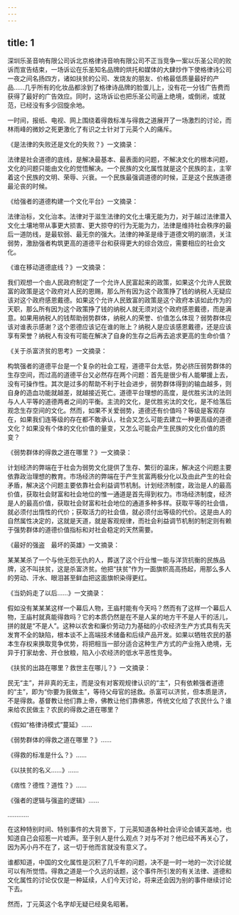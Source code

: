 ```yaml
---
---
---
```

title: 1
---




深圳乐圣音响有限公司诉北京格律诗音响有限公司不正当竞争一案以乐圣公司的败诉而宣告结束，一场诉讼在乐圣知名品牌的烘托和媒体的大肆炒作下使格律诗公司一夜之间名扬四方，诸如扶贫的公司、发烧友的朋友、价格最低质量最好的产品……几乎所有的化妆品都涂到了格律诗品牌的脸蛋儿上，没有花一分钱广告费而获得了最好的广告效应。同时，这场诉讼也把乐圣公司逼上绝境，或倒闭，或就范，已经没有多少回旋余地。

一时间，报纸、电视、网上围绕着得救标准与得救之道展开了一场激烈的讨论，而林雨峰的微妙之死更激化了有识之士针对丁元英个人的痛斥。

《是法律的失败还是文化的失败？》一文摘录：


法律是社会道德的底线，是解决最基本、最表面的问题，不解决文化的根本问题，文化的问题只能由文化的觉悟解决。一个民族的文化属性就是这个民族的主，主宰着这个民族的文明、荣辱、兴衰。一个民族最强调道德的时候，正是这个民族道德最沦丧的时候。




《给强者的道德构建一个文化平台》一文摘录：


法律治标，文化治本。法律对于滋生法律的文化土壤无能为力，对于越过法律潜入文化土壤地带从事更大损害、更大掠夺的行为无能为力，法律是维持社会秩序的最后一道防线，是最软弱、最无奈的强大。法律的神圣是缘于道德文明的崩溃，关注弱势，激励强者构筑更高的道德平台和获得更大的综合效应，需要相应的社会文化。




《谁在移动道德底线？》一文摘录：


我们观想一个由人民政府制定了一个允许人民富起来的政策，如果这个允许人民致富的政策是这个政府对人民的恩赐，那么所有因为这个政策挣了钱的纳税人无疑应该对这个政府感恩戴德。如果这个允许人民致富的政策是这个政府本该如此作为的天职，那么所有因为这个政策挣了钱的纳税人就无须对这个政府感恩戴德，而是满意。如果用纳税人的钱帮助弱势群体，纳税人的荣誉、价值怎么体现？弱势群体应该对谁表示感谢？这个恩德应该记在谁的账上？纳税人是应该感恩戴德，还是应该享有荣誉？纳税人有没有可能在解决了自身的生存之后再去追求更高的生命价值？




《关于杀富济贫的思考》一文摘录：


构筑强者的道德平台是一个复杂的社会工程，道德平台太低，势必挤压弱势群体的生存空间，而过高的道德平台又必然存在两个问题：首先是很少有人能攀援上去，没有可操作性。其次是过多的帮助不利于社会进步，弱势群体得到的输血越多，则自身的造血功能就越差，就越接近死亡。道德平台理想的高度，是优胜劣汰的法则与人人平等的道德两者之间的平衡。主流的文化，是优胜劣汰的文化，是不给落后观念生存空间的文化。然而，如果不关爱弱势，道德还有价值吗？等级是客观存在，如果我们连等级的存在都不敢承认，社会又怎么可能去建立一种更高级的道德文化？如果没有个体的文化价值的量变，又怎么可能会产生民族的文化价值的质变？




《弱势群体的得救之道在哪里？》一文摘录：


计划经济的弊端在于社会为弱势文化提供了生存、繁衍的温床，解决这个问题主要依靠政治理想的教育。市场经济的弊端在于产生贫富两极分化以及由此产生的社会矛盾，解决这个问题主要依靠社会利益调节机制。计划经济制度，政治是人的最高价值，获取社会财富和社会地位的惟一通道是首先得到权力。市场经济制度，经济是人的最高价值，获取社会财富和社会地位的通道多种多样。获取平等的社会值，就必须付出惰性的代价；获取活力的社会值，就必须付出等级的代价。这是由人的自然属性决定的，这就是天道，就是客观规律，而社会利益调节机制的制定则有赖于强势群体的道德价值指标和对社会稳定的天然需要。




《最好的强盗　最坏的英雄》一文摘录：


某某某杀了一个与他无怨无仇的人，葬送了这个行业惟一能与洋货抗衡的民族品牌，这不叫扶贫，这是杀富济贫。他把“扶贫”作为一面旗帜高高扬起，用那么多人的劳动、汗水、眼泪甚至鲜血把这面旗帜染得更红。




《当奶妈走了以后……》一文摘录：


假如没有某某某这样一个幕后人物，王庙村能有今天吗？然而有了这样一个幕后人物，王庙村就真能得救吗？它的本质仍然是在不是人呆的地方干不是人干的活儿，拼的就是“不是人”。这种以农舍和廉价劳动力为基础的小农经济生产方式具有先天发育不全的缺陷，根本谈不上高端技术储备和后续产品开发。如果以牺牲农民的基本生存权来换取竞争优势，将把相当一部分适合这种生产方式的产业拖入绝境，无异于打家劫舍、开仓放粮，陷入小农经济的低水平恶性竞争。




《扶贫的出路在哪里？救世主在哪儿？》一文摘录：


民无“主”，并非真的无主，而是没有对客观规律认识的“主”，只有依赖强者道德的“主”，即为“你要为我做主”，等待父母官的拯救。杀富可以济贫，但本质是济，不是得救。基督教让他们靠上帝，佛教让他们靠佛恩，传统文化给了农民什么？谁来给农民做主？农民的得救之道在哪里？

《假如“格律诗模式”蔓延》……

《弱势群体的得救之道在哪里？》……

《得救的标准是什么？》……

《以扶贫的名义……》……

《痞性？德性？道性？》……

《强者的逻辑与强盗的逻辑》……

…………




在这种特别时间、特别事件的大背景下，丁元英知道各种社会评论会铺天盖地，也知道自己会招惹一片嘘声。至于别人是什么观点？对与不对？他已经不再关心了，因为芮小丹不在了，这一切于他而言就没有意义了。

谁都知道，中国的文化属性是沉积了几千年的问题，决不是一时一地的一次讨论就可以有所觉悟。得救之道是一个久远的话题，这个事件所引发的有关法律、道德和文化属性的讨论仅仅是一种延续，人们今天讨论，将来还会因为别的事件继续讨论下去。

然而，丁元英这个名字却无疑已经臭名昭著。